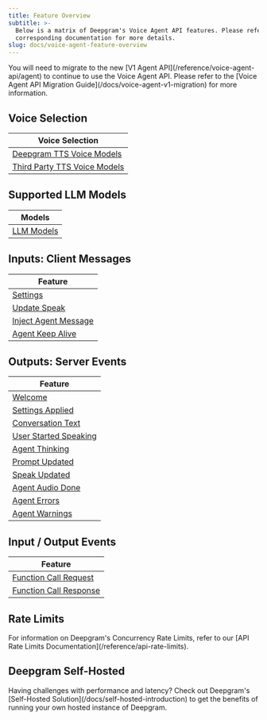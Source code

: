 ```yaml
---
title: Feature Overview
subtitle: >-
  Below is a matrix of Deepgram's Voice Agent API features. Please refer to the
  corresponding documentation for more details.
slug: docs/voice-agent-feature-overview
---
```


<Warning>
You will need to migrate to the new [V1 Agent API](/reference/voice-agent-api/agent) to continue to use the Voice Agent API. Please refer to the [Voice Agent API Migration Guide](/docs/voice-agent-v1-migration) for more information.
</Warning>

## Voice Selection

| Voice Selection                                              |
| ------------------------------------------------------------ |
| [Deepgram TTS Voice Models](/docs/tts-models)                |
| [Third Party TTS Voice Models](/docs/voice-agent-tts-models) |

## Supported LLM Models

| Models                                     |
| ------------------------------------------ |
| [LLM Models](/docs/voice-agent-llm-models) |

## Inputs: Client Messages

| Feature                                                            |
| ------------------------------------------------------------------ |
| [Settings](/docs/voice-agent-settings)                             |
| [Update Speak](/docs/voice-agent-update-speak)                     |
| [Inject Agent Message](/docs/voice-agent-inject-agent-message)     |
| [Agent Keep Alive](/docs/agent-keep-alive)                         |

## Outputs: Server Events

| Feature                                                                |
| ---------------------------------------------------------------------- |
| [Welcome](/docs/voice-agent-welcome-message)                           |
| [Settings Applied](/docs/voice-agent-setting-applied-message)          |
| [Conversation Text](/docs/voice-agent-conversation-text)               |
| [User Started Speaking](/docs/voice-agent-user-started-speaking)       |
| [Agent Thinking](/docs/voice-agent-agent-thinking)                     |
| [Prompt Updated](/docs/voice-agent-prompt-updated)                     |
| [Speak Updated](/docs/voice-agent-speak-updated)                       |
| [Agent Audio Done](/docs/voice-agent-agent-audio-done)                 |
| [Agent Errors](/docs/voice-agent-errors)                               |
| [Agent Warnings](/docs/voice-agent-warning)                            |


## Input / Output Events

| Feature                                                            |
| ------------------------------------------------------------------ |
| [Function Call Request](/docs/voice-agent-function-call-request)   |
| [Function Call Response](/docs/voice-agent-function-call-response) |


## Rate Limits

<Info>
  For information on Deepgram's Concurrency Rate Limits, refer to our [API Rate Limits Documentation](/reference/api-rate-limits).
</Info>

## Deepgram Self-Hosted

<Info>
  Having challenges with performance and latency? Check out Deepgram's [Self-Hosted Solution](/docs/self-hosted-introduction) to get the benefits of running your own hosted instance of Deepgram.
</Info>
